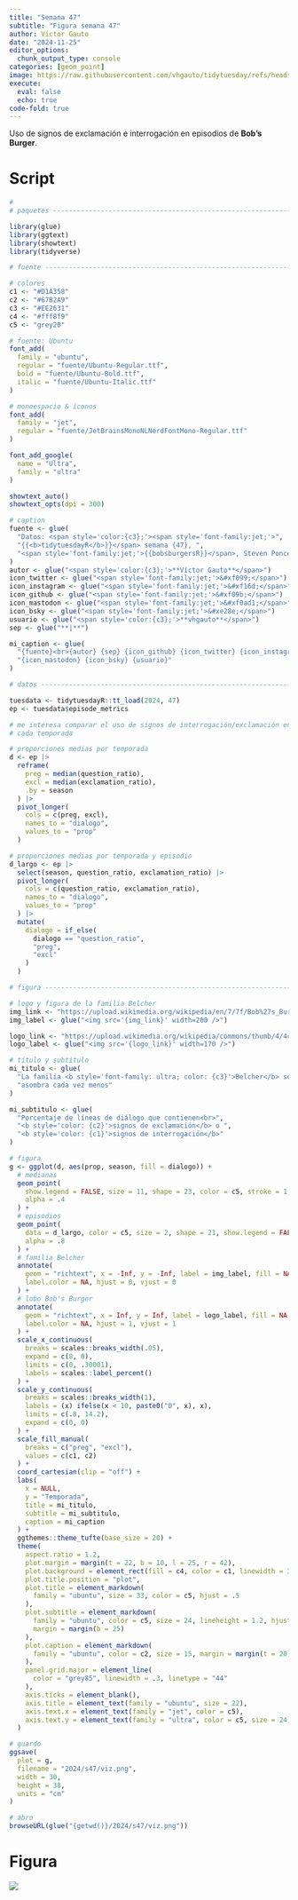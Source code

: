 ```yaml
---
title: "Semana 47"
subtitle: "Figura semana 47"
author: Víctor Gauto
date: "2024-11-25"
editor_options:
  chunk_output_type: console
categories: [geom_point]
image: https://raw.githubusercontent.com/vhgauto/tidytuesday/refs/heads/main/2024/s47/viz.png
execute:
  eval: false
  echo: true
code-fold: true
---
```


Uso de signos de exclamación e interrogación en episodios de <b>Bob's Burger</b>.

# Script

```r
#
# paquetes ----------------------------------------------------------------

library(glue)
library(ggtext)
library(showtext)
library(tidyverse)

# fuente ------------------------------------------------------------------

# colores
c1 <- "#D1A358"
c2 <- "#67B2A9"
c3 <- "#EE2631"
c4 <- "#fff8f9"
c5 <- "grey20"

# fuente: Ubuntu
font_add(
  family = "ubuntu",
  regular = "fuente/Ubuntu-Regular.ttf",
  bold = "fuente/Ubuntu-Bold.ttf",
  italic = "fuente/Ubuntu-Italic.ttf"
)

# monoespacio & íconos
font_add(
  family = "jet",
  regular = "fuente/JetBrainsMonoNLNerdFontMono-Regular.ttf"
)

font_add_google(
  name = "Ultra",
  family = "ultra"
)

showtext_auto()
showtext_opts(dpi = 300)

# caption
fuente <- glue(
  "Datos: <span style='color:{c3};'><span style='font-family:jet;'>",
  "{{<b>tidytuesdayR</b>}}</span> semana {47}, ",
  "<span style='font-family:jet;'>{{bobsburgersR}}</span>, Steven Ponce.</span>"
)
autor <- glue("<span style='color:{c3};'>**Víctor Gauto**</span>")
icon_twitter <- glue("<span style='font-family:jet;'>&#xf099;</span>")
icon_instagram <- glue("<span style='font-family:jet;'>&#xf16d;</span>")
icon_github <- glue("<span style='font-family:jet;'>&#xf09b;</span>")
icon_mastodon <- glue("<span style='font-family:jet;'>&#xf0ad1;</span>")
icon_bsky <- glue("<span style='font-family:jet;'>&#xe28e;</span>")
usuario <- glue("<span style='color:{c3};'>**vhgauto**</span>")
sep <- glue("**|**")

mi_caption <- glue(
  "{fuente}<br>{autor} {sep} {icon_github} {icon_twitter} {icon_instagram} ",
  "{icon_mastodon} {icon_bsky} {usuario}"
)

# datos -------------------------------------------------------------------

tuesdata <- tidytuesdayR::tt_load(2024, 47)
ep <- tuesdata$episode_metrics

# me interesa comparar el uso de signos de interrogación/exclamación en
# cada temporada

# proporciones medias por temporada
d <- ep |>
  reframe(
    preg = median(question_ratio),
    excl = median(exclamation_ratio),
    .by = season
  ) |>
  pivot_longer(
    cols = c(preg, excl),
    names_to = "dialogo",
    values_to = "prop"
  )

# proporciones medias por temporada y episodio
d_largo <- ep |>
  select(season, question_ratio, exclamation_ratio) |>
  pivot_longer(
    cols = c(question_ratio, exclamation_ratio),
    names_to = "dialogo",
    values_to = "prop"
  ) |>
  mutate(
    dialogo = if_else(
      dialogo == "question_ratio",
      "preg",
      "excl"
    )
  )

# figura ------------------------------------------------------------------

# logo y figura de la familia Belcher
img_link <- "https://upload.wikimedia.org/wikipedia/en/7/7f/Bob%27s_Burgers_promo.png"
img_label <- glue("<img src='{img_link}' width=200 />")

logo_link <- "https://upload.wikimedia.org/wikipedia/commons/thumb/4/4c/Bob%27s_Burgers_logo.svg/1024px-Bob%27s_Burgers_logo.svg.png"
logo_label <- glue("<img src='{logo_link}' width=170 />")

# título y subtítulo
mi_titulo <- glue(
  "La familia <b style='font-family: ultra; color: {c3}'>Belcher</b> se ",
  "asombra cada vez menos"
)

mi_subtitulo <- glue(
  "Porcentaje de líneas de diálogo que contienen<br>",
  "<b style='color: {c2}'>signos de exclamación</b> o ",
  "<b style='color: {c1}'>signos de interrogación</b>"
)

# figura
g <- ggplot(d, aes(prop, season, fill = dialogo)) +
  # medianas
  geom_point(
    show.legend = FALSE, size = 11, shape = 23, color = c5, stroke = 1,
    alpha = .4
  ) +
  # episodios
  geom_point(
    data = d_largo, color = c5, size = 2, shape = 21, show.legend = FALSE,
    alpha = .8
  ) +
  # familia Belcher
  annotate(
    geom = "richtext", x = -Inf, y = -Inf, label = img_label, fill = NA,
    label.color = NA, hjust = 0, vjust = 0
  ) +
  # lobo Bob's Burger
  annotate(
    geom = "richtext", x = Inf, y = Inf, label = logo_label, fill = NA,
    label.color = NA, hjust = 1, vjust = 1
  ) +
  scale_x_continuous(
    breaks = scales::breaks_width(.05),
    expand = c(0, 0),
    limits = c(0, .30001),
    labels = scales::label_percent()
  ) +
  scale_y_continuous(
    breaks = scales::breaks_width(1),
    labels = (x) ifelse(x < 10, paste0("0", x), x),
    limits = c(.8, 14.2),
    expand = c(0, 0)
  ) +
  scale_fill_manual(
    breaks = c("preg", "excl"),
    values = c(c1, c2)
  ) +
  coord_cartesian(clip = "off") +
  labs(
    x = NULL,
    y = "Temporada",
    title = mi_titulo,
    subtitle = mi_subtitulo,
    caption = mi_caption
  ) +
  ggthemes::theme_tufte(base_size = 20) +
  theme(
    aspect.ratio = 1.2,
    plot.margin = margin(t = 22, b = 10, l = 25, r = 42),
    plot.background = element_rect(fill = c4, color = c1, linewidth = 3),
    plot.title.position = "plot",
    plot.title = element_markdown(
      family = "ubuntu", size = 33, color = c5, hjust = .5
    ),
    plot.subtitle = element_markdown(
      family = "ubuntu", color = c5, size = 24, lineheight = 1.2, hjust = .5,
      margin = margin(b = 25)
    ),
    plot.caption = element_markdown(
      family = "ubuntu", color = c2, size = 15, margin = margin(t = 20)
    ),
    panel.grid.major = element_line(
      color = "grey85", linewidth = .3, linetype = "44"
    ),
    axis.ticks = element_blank(),
    axis.title = element_text(family = "ubuntu", size = 22),
    axis.text.x = element_text(family = "jet", color = c5),
    axis.text.y = element_text(family = "ultra", color = c5, size = 24)
  )

# guardo
ggsave(
  plot = g,
  filename = "2024/s47/viz.png",
  width = 30,
  height = 38,
  units = "cm"
)

# abro
browseURL(glue("{getwd()}/2024/s47/viz.png"))
```

# Figura

![](https://raw.githubusercontent.com/vhgauto/tidytuesday/refs/heads/main/2024/s47/viz.png)


